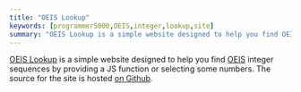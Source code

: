 ```yaml
---
title: "OEIS Lookup"
keywords: [programmer5000,OEIS,integer,lookup,site]
summary: "OEIS Lookup is a simple website designed to help you find OEIS integer sequences."
---
```


[OEIS Lookup](https://oeis-lookup.web.app/) is a simple website designed to help you find [OEIS](https://oeis.org/) integer sequences by providing a JS function or selecting some numbers. The source for the site is hosted [on Github](https://github.com/realprogrammer5000/oeis-lookup/).
